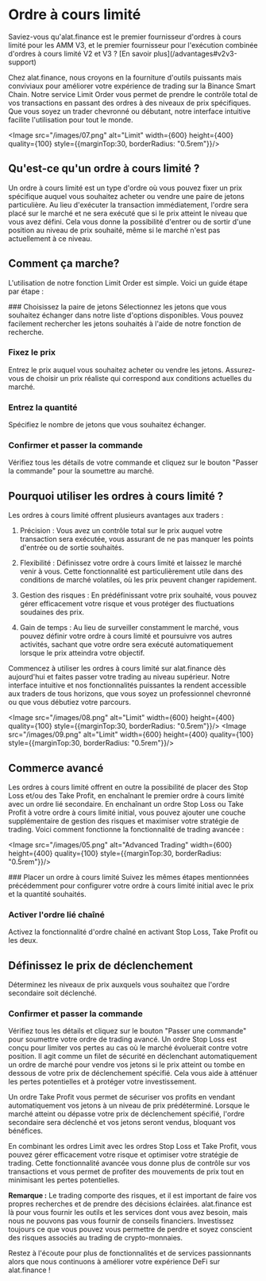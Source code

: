 
# Ordre à cours limité

<Callout>
Saviez-vous qu'alat.finance est le premier fournisseur d'ordres à cours limité pour les AMM V3, et le premier fournisseur pour l'exécution combinée d'ordres à cours limité V2 et V3 ? [En savoir plus](/advantages#v2v3-support)
</Callout>

Chez alat.finance, nous croyons en la fourniture d'outils puissants mais conviviaux pour améliorer votre expérience de trading sur la Binance Smart Chain. Notre service Limit Order vous permet de prendre le contrôle total de vos transactions en passant des ordres à des niveaux de prix spécifiques. Que vous soyez un trader chevronné ou débutant, notre interface intuitive facilite l'utilisation pour tout le monde.

<Image src="/images/07.png" alt="Limit" width={600} height={400} quality={100} style={{marginTop:30, borderRadius: "0.5rem"}}/>

## Qu'est-ce qu'un ordre à cours limité ?

Un ordre à cours limité est un type d'ordre où vous pouvez fixer un prix spécifique auquel vous souhaitez acheter ou vendre une paire de jetons particulière. Au lieu d'exécuter la transaction immédiatement, l'ordre sera placé sur le marché et ne sera exécuté que si le prix atteint le niveau que vous avez défini. Cela vous donne la possibilité d'entrer ou de sortir d'une position au niveau de prix souhaité, même si le marché n'est pas actuellement à ce niveau.

## Comment ça marche?

L'utilisation de notre fonction Limit Order est simple. Voici un guide étape par étape :

<Steps>
### Choisissez la paire de jetons
Sélectionnez les jetons que vous souhaitez échanger dans notre liste d'options disponibles. Vous pouvez facilement rechercher les jetons souhaités à l'aide de notre fonction de recherche.

### Fixez le prix
Entrez le prix auquel vous souhaitez acheter ou vendre les jetons. Assurez-vous de choisir un prix réaliste qui correspond aux conditions actuelles du marché.

### Entrez la quantité
Spécifiez le nombre de jetons que vous souhaitez échanger.

### Confirmer et passer la commande
Vérifiez tous les détails de votre commande et cliquez sur le bouton "Passer la commande" pour la soumettre au marché.
</Steps>
## Pourquoi utiliser les ordres à cours limité ?

Les ordres à cours limité offrent plusieurs avantages aux traders :

1. Précision : Vous avez un contrôle total sur le prix auquel votre transaction sera exécutée, vous assurant de ne pas manquer les points d'entrée ou de sortie souhaités.

2. Flexibilité : Définissez votre ordre à cours limité et laissez le marché venir à vous. Cette fonctionnalité est particulièrement utile dans des conditions de marché volatiles, où les prix peuvent changer rapidement.

3. Gestion des risques : En prédéfinissant votre prix souhaité, vous pouvez gérer efficacement votre risque et vous protéger des fluctuations soudaines des prix.

4. Gain de temps : Au lieu de surveiller constamment le marché, vous pouvez définir votre ordre à cours limité et poursuivre vos autres activités, sachant que votre ordre sera exécuté automatiquement lorsque le prix atteindra votre objectif.

Commencez à utiliser les ordres à cours limité sur alat.finance dès aujourd'hui et faites passer votre trading au niveau supérieur. Notre interface intuitive et nos fonctionnalités puissantes la rendent accessible aux traders de tous horizons, que vous soyez un professionnel chevronné ou que vous débutiez votre parcours.

<Image src="/images/08.png" alt="Limit" width={600} height={400} quality={100} style={{marginTop:30, borderRadius: "0.5rem"}}/>
<Image src="/images/09.png" alt="Limit" width={600} height={400} quality={100} style={{marginTop:30, borderRadius: "0.5rem"}}/>

## Commerce avancé

Les ordres à cours limité offrent en outre la possibilité de placer des Stop Loss et/ou des Take Profit, en enchaînant le premier ordre à cours limité avec un ordre lié secondaire. En enchaînant un ordre Stop Loss ou Take Profit à votre ordre à cours limité initial, vous pouvez ajouter une couche supplémentaire de gestion des risques et maximiser votre stratégie de trading. Voici comment fonctionne la fonctionnalité de trading avancée :

<Image src="/images/05.png" alt="Advanced Trading" width={600} height={400} quality={100} style={{marginTop:30, borderRadius: "0.5rem"}}/>

<Steps>
### Placer un ordre à cours limité
Suivez les mêmes étapes mentionnées précédemment pour configurer votre ordre à cours limité initial avec le prix et la quantité souhaités.

### Activer l'ordre lié chaîné
Activez la fonctionnalité d'ordre chaîné en activant Stop Loss, Take Profit ou les deux.

## Définissez le prix de déclenchement
Déterminez les niveaux de prix auxquels vous souhaitez que l'ordre secondaire soit déclenché.

### Confirmer et passer la commande
Vérifiez tous les détails et cliquez sur le bouton "Passer une commande" pour soumettre votre ordre de trading avancé.
</Steps>
Un ordre Stop Loss est conçu pour limiter vos pertes au cas où le marché évoluerait contre votre position. Il agit comme un filet de sécurité en déclenchant automatiquement un ordre de marché pour vendre vos jetons si le prix atteint ou tombe en dessous de votre prix de déclenchement spécifié. Cela vous aide à atténuer les pertes potentielles et à protéger votre investissement.

Un ordre Take Profit vous permet de sécuriser vos profits en vendant automatiquement vos jetons à un niveau de prix prédéterminé. Lorsque le marché atteint ou dépasse votre prix de déclenchement spécifié, l'ordre secondaire sera déclenché et vos jetons seront vendus, bloquant vos bénéfices.

En combinant les ordres Limit avec les ordres Stop Loss et Take Profit, vous pouvez gérer efficacement votre risque et optimiser votre stratégie de trading. Cette fonctionnalité avancée vous donne plus de contrôle sur vos transactions et vous permet de profiter des mouvements de prix tout en minimisant les pertes potentielles.

**Remarque :** Le trading comporte des risques, et il est important de faire vos propres recherches et de prendre des décisions éclairées. alat.finance est là pour vous fournir les outils et les services dont vous avez besoin, mais nous ne pouvons pas vous fournir de conseils financiers. Investissez toujours ce que vous pouvez vous permettre de perdre et soyez conscient des risques associés au trading de crypto-monnaies.

Restez à l'écoute pour plus de fonctionnalités et de services passionnants alors que nous continuons à améliorer votre expérience DeFi sur alat.finance !
